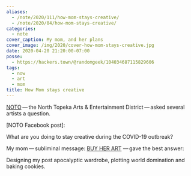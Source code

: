 ```yaml
---
aliases:
  - /note/2020/111/how-mom-stays-creative/
  - /note/2020/04/how-mom-stays-creative/
categories:
  - note
cover_caption: My mom, and her plans
cover_image: /img/2020/cover-how-mom-stays-creative.jpg
date: 2020-04-20 21:20:00-07:00
posse:
  - https://hackers.town/@randomgeek/104034687115829606
tags:
  - now
  - art
  - mom
title: How Mom stays creative
---
```


[NOTO](https://explorenoto.org/) — the North Topeka Arts & Entertainment
District — asked several artists a question.

[NOTO Facebook post]:

<Quote
  cite="https://www.facebook.com/explorenoto/photos/a.111376888892182/3355542067808965/?type=3&theater"
  title="NOTO Facebook post">

What are you doing to stay creative during the COVID-19 outbreak?

</Quote>


[BUY HER ART]: https://www.shellybedsaul.com/

My mom — subliminal message: [BUY HER ART][] — gave the best answer:

<Quote
  from="Shelly Bedsaul"
  title="Facebook reply"
  cite="https://www.facebook.com/explorenoto/photos/a.111376888892182/3355542067808965/?type=3&theater">

Designing my post apocalyptic wardrobe, plotting world domination and baking cookies.

</Quote>
